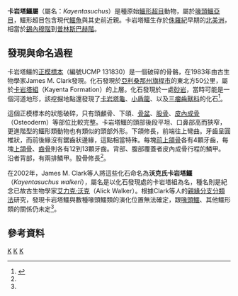 {{Automatic Taxobox
| taxon = Kayentasuchus
| authority = Clark and Sues, 2002
| status = fossil
| fossil_range = {{fossil_range|早侏罗世}}
| type_species = '''沃克氏卡岩塔鱷<br>''Kayentasuchus walkeri'''''
| type_species_authority = Clark and Sues, 2002 
}}

'''卡岩塔鱷屬'''（屬名：''Kayentasuchus''）是種原始[[鱷形超目|鱷形超目]]動物，屬於[[喙頭鱷亞目|喙頭鱷亞目]]，鱷形超目包含現代[[鱷魚|鱷魚]]與其史前近親。卡岩塔鱷生存於[[侏羅紀|侏羅紀]]早期的[[北美洲|北美洲]]，相當於[[錫內穆階|錫內穆階]]到[[普林斯巴赫階|普林斯巴赫階]]。

==發現與命名過程==
卡岩塔鱷的[[正模標本|正模標本]]（編號UCMP 131830）是一個破碎的骨骼，在1983年由古生物學家James M. Clark發現。化石發現於[[亞利桑那州|亞利桑那州]][[旗桿市|旗桿市]]的東北方50公里，屬於[[卡岩塔組|卡岩塔組]]（Kayenta Formation）的上層。化石發現於一處[[砂岩|砂岩]]，當時可能是一個河道地形，該挖掘地點還發現了[[卡岩塔龜|卡岩塔龜]]、[[小盾龍|小盾龍]]、以及[[三瘤齒獸科|三瘤齒獸科]]的化石<ref name=CS02>{{cite journal |last=Clark |first=James M. |coauthors=and Sues, Hans-Dieter |year=2002 |title=Two new species of basal crocodylomorphs and the status of the Sphenosuchia |journal=Zoological Journal of the Linnean Society |volume=136 |issue=1 |pages=77−96 |doi=10.1046/j.1096-3642.2002.00026.x}}</ref>。

這個正模標本的狀態破碎，只有頭顱骨、下頜、[[骨盆|骨盆]]、[[股骨|股骨]]、[[皮內成骨|皮內成骨]]（Osteoderm）等部位比較完整。卡岩塔鱷的頭部後段平坦、口鼻部高而狹窄，更進階型的鱷形類動物也有類似的頭部外形。下頜修長，前端往上彎曲。牙齒呈圓椎狀，而前後緣沒有鋸齒狀邊緣，這點相當特殊。每塊[[前上頜骨|前上頜骨]]各有4顆牙齒，每塊[[上頜骨|上頜骨]]、[[齒骨|齒骨]]則各有12到13顆牙齒。背部、腹部覆蓋者皮內成骨行程的鱗甲。沿者背部，有兩排鱗甲。股骨修長<ref name=CS02/>。

在2002年，James M. Clark等人將這些化石命名為'''沃克氏卡岩塔鱷'''（''Kayentasuchus walkeri''），屬名是以化石發現處的卡岩塔組為名，種名則是紀念已故古生物學家[[艾力克·沃克|艾力克·沃克]]（Alick Walker）。根據Clark等人的[[親緣分支分類法|親緣分支分類法]]研究，發現卡岩塔鱷與數種喙頭鱷類的演化位置無法確定，跟[[喙頭鱷|喙頭鱷]]、其他鱷形類的關係仍未定<ref name=CS02/>。

==參考資料==
{{Reflist}}
{{偽鱷類|L.}}
{{Taxonbar}}
{{Paleo-reptile-stub}}
{{Crocodilia-stub}}

[[Category:喙頭鱷亞目|K]]
[[Category:侏羅紀鱷形類|K]]
[[Category:_2002年描述的分类群|K]]